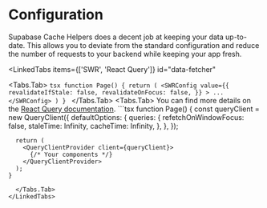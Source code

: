 
# Configuration

Supabase Cache Helpers does a decent job at keeping your data up-to-date. This allows you to deviate from the standard configuration and reduce the number of requests to your backend while keeping your app fresh.

<LinkedTabs items={['SWR', 'React Query']}
  id="data-fetcher"
>
  <Tabs.Tab>
    ```tsx
    function Page() {
      return (
            <SWRConfig
                value={{
                    revalidateIfStale: false,
                    revalidateOnFocus: false,
                }}
            >
            ...
            </SWRConfig>
      )
    }
    ```
  </Tabs.Tab>
  <Tabs.Tab>
  <Callout emoji="🔗">
    You can find more details on the [React Query documentation](https://tanstack.com/query/latest/docs/framework/react/quick-start).
  </Callout>
    ```tsx
    function Page() {
      const queryClient = new QueryClient({
        defaultOptions: {
          queries: {
            refetchOnWindowFocus: false,
            staleTime: Infinity,
            cacheTime: Infinity,
          },
        },
      });

      return (
        <QueryClientProvider client={queryClient}>
          {/* Your components */}
        </QueryClientProvider>
      );
    }
```
  </Tabs.Tab>
</LinkedTabs>
